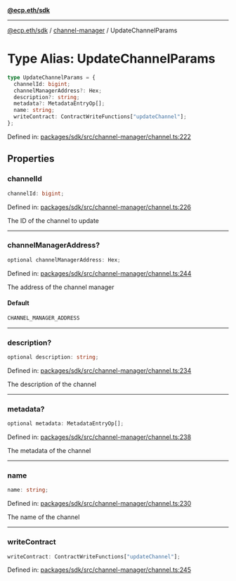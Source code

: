 [**@ecp.eth/sdk**](../../index.mdx)

***

[@ecp.eth/sdk](/sdk-reference/index.mdx) / [channel-manager](/sdk-reference/channel-manager/index.mdx) / UpdateChannelParams

# Type Alias: UpdateChannelParams

```ts
type UpdateChannelParams = {
  channelId: bigint;
  channelManagerAddress?: Hex;
  description?: string;
  metadata?: MetadataEntryOp[];
  name: string;
  writeContract: ContractWriteFunctions["updateChannel"];
};
```

Defined in: [packages/sdk/src/channel-manager/channel.ts:222](https://github.com/ecp-eth/comments-monorepo/blob/main/packages/sdk/src/channel-manager/channel.ts#L222)

## Properties

### channelId

```ts
channelId: bigint;
```

Defined in: [packages/sdk/src/channel-manager/channel.ts:226](https://github.com/ecp-eth/comments-monorepo/blob/main/packages/sdk/src/channel-manager/channel.ts#L226)

The ID of the channel to update

***

### channelManagerAddress?

```ts
optional channelManagerAddress: Hex;
```

Defined in: [packages/sdk/src/channel-manager/channel.ts:244](https://github.com/ecp-eth/comments-monorepo/blob/main/packages/sdk/src/channel-manager/channel.ts#L244)

The address of the channel manager

#### Default

```ts
CHANNEL_MANAGER_ADDRESS
```

***

### description?

```ts
optional description: string;
```

Defined in: [packages/sdk/src/channel-manager/channel.ts:234](https://github.com/ecp-eth/comments-monorepo/blob/main/packages/sdk/src/channel-manager/channel.ts#L234)

The description of the channel

***

### metadata?

```ts
optional metadata: MetadataEntryOp[];
```

Defined in: [packages/sdk/src/channel-manager/channel.ts:238](https://github.com/ecp-eth/comments-monorepo/blob/main/packages/sdk/src/channel-manager/channel.ts#L238)

The metadata of the channel

***

### name

```ts
name: string;
```

Defined in: [packages/sdk/src/channel-manager/channel.ts:230](https://github.com/ecp-eth/comments-monorepo/blob/main/packages/sdk/src/channel-manager/channel.ts#L230)

The name of the channel

***

### writeContract

```ts
writeContract: ContractWriteFunctions["updateChannel"];
```

Defined in: [packages/sdk/src/channel-manager/channel.ts:245](https://github.com/ecp-eth/comments-monorepo/blob/main/packages/sdk/src/channel-manager/channel.ts#L245)
